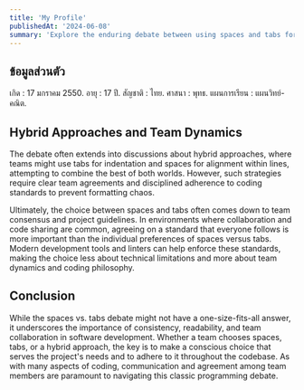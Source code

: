 ```yaml
---
title: 'My Profile'
publishedAt: '2024-06-08'
summary: 'Explore the enduring debate between using spaces and tabs for code indentation, and why this choice matters more than you might think.'
---
```


## ข้อมูลส่วนตัว

เกิด : 17 มกราคม 2550.
อายุ : 17 ปี.
สัญชาติ : ไทย.
ศาสนา : พุทธ.
แผนการเรียน : แผนวิทย์-คณิต.
## Hybrid Approaches and Team Dynamics

The debate often extends into discussions about hybrid approaches, where teams might use tabs for indentation and spaces for alignment within lines, attempting to combine the best of both worlds. However, such strategies require clear team agreements and disciplined adherence to coding standards to prevent formatting chaos.

Ultimately, the choice between spaces and tabs often comes down to team consensus and project guidelines. In environments where collaboration and code sharing are common, agreeing on a standard that everyone follows is more important than the individual preferences of spaces versus tabs. Modern development tools and linters can help enforce these standards, making the choice less about technical limitations and more about team dynamics and coding philosophy.

## Conclusion

While the spaces vs. tabs debate might not have a one-size-fits-all answer, it underscores the importance of consistency, readability, and team collaboration in software development. Whether a team chooses spaces, tabs, or a hybrid approach, the key is to make a conscious choice that serves the project's needs and to adhere to it throughout the codebase. As with many aspects of coding, communication and agreement among team members are paramount to navigating this classic programming debate.
